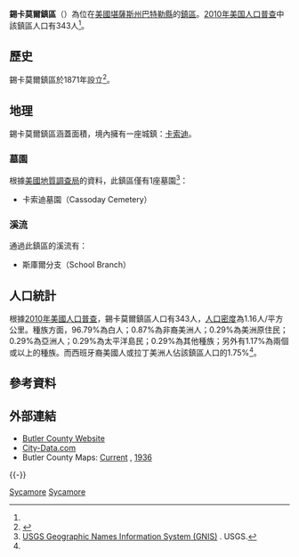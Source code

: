 {{noteTA
|G1=USState
}}
{{Infobox settlement
|official_name = 錫卡莫爾鎮區
|native_name = Sycamore Township
|settlement_type = 鎮區
|image_map = Map highlighting Sycamore Township, Butler County, Kansas.svg
|map_caption = 錫卡莫爾鎮區在巴特勒縣的位置
|coordinates_display = inline,title
|coordinates_region = US-KS
|subdivision_type = [[世界政區索引|國家]]
|subdivision_name = [[美国|美国]]
|subdivision_type1 = [[美國行政區劃|州]]
|subdivision_name1 = [[堪薩斯州|堪薩斯州]]
|subdivision_type2 = [[堪萨斯州行政区划|縣]]
|subdivision_name2 = [[巴特勒縣_(堪薩斯州)|巴特勒縣]]
|area_total_km2 = 297.01
|area_land_km2 = 294.75
|area_water_km2 = 2.26
|area_total_sq_mi = 114.67
|area_land_sq_mi = 113.8
|area_water_sq_mi = 0.87
|area_water_percent = 0.76
|population_as_of = [[2010年美国人口普查|2010]]
|population_footnotes = <ref name=census>{{cite web|url=http://www.census.gov/geo/www/gazetteer/gazetteer2010.html|title=2010 Census Gazetteer Files|publisher=[[美国人口调查局|美国人口调查局]]|accessdate=2016-02-28|archive-url=https://web.archive.org/web/20121021075704/http://www.census.gov/geo/www/gazetteer/gazetteer2010.html|archive-date=2012-10-21|dead-url=yes}}</ref>
|population_total = 343
|population_density_km2 = auto
|elevation_footnotes = 
|elevation_m = 444
|elevation_ft = 1457
|latd = 38
|latm = 01
|lats = 40
|latNS = N
|longd = 96
|longm = 39
|longs = 26
|longEW = W
|postal_code_type =
|postal_code = 
|blank_name = [[地名信息系统|GNIS]]
|blank_info = [http://geonames.usgs.gov/pls/gnispublic/f?p=gnispq:3:::NO::P3_FID:0474399 0474399]
|website = [http://www.bucoks.com/ County Website]
|footnotes = 
}}

'''錫卡莫爾鎮區'''（{{lang-en|'''Sycamore Township'''}}）為位在[[美國|美國]][[堪薩斯州|堪薩斯州]][[巴特勒縣_(堪薩斯州)|巴特勒縣]]的[[行政鎮區|鎮區]]。[[2010年美国人口普查|2010年美国人口普查]]中該鎮區人口有343人<ref name=census/>。

==歷史==
錫卡莫爾鎮區於1871年設立<ref>{{cite book | url=http://books.google.com/books?id=h3YUAAAAYAAJ&pg=PA217#v=onepage&q&f=false | title=History of Butler County Kansas | publisher=Standard Publishing Company | author=Mooney, Vol. P. | year=1916 | pages=217 | access-date=2016-02-28 | archive-date=2014-07-09 | archive-url=https://web.archive.org/web/20140709032656/http://books.google.com/books?id=h3YUAAAAYAAJ&pg=PA217#v=onepage&q&f=false | dead-url=no }}</ref>。

==地理==
錫卡莫爾鎮區涵蓋面積{{convert|297.01|km2|sqmi}}，境內擁有一座城鎮：[[卡索迪_(堪薩斯州)|卡索迪]]。

===墓園===
根據[[美國地質調查局|美國地質調查局]]的資料，此鎮區僅有1座墓園<ref>[http://geonames.usgs.gov/domestic/index.html USGS Geographic Names Information System (GNIS)] {{Wayback|url=http://geonames.usgs.gov/domestic/index.html |date=20190428150204 }}. USGS.</ref>：
*卡索迪墓園（Cassoday Cemetery）

===溪流===
通過此鎮區的溪流有：
*斯庫爾分支（School Branch）

==人口統計==
根據[[2010年美國人口普查|2010年美國人口普查]]，錫卡莫爾鎮區人口有343人，[[人口密度|人口密度]]為1.16人/平方公里。種族方面，96.79%為白人；0.87%為非裔美洲人；0.29%為美洲原住民；0.29%為亞洲人；0.29%為太平洋島民；0.29%為其他種族；另外有1.17%為兩個或以上的種族。而西班牙裔美國人或拉丁美洲人佔該鎮區人口的1.75%<ref name=census/>。

==參考資料==
{{reflist}}

==外部連結==
* [https://web.archive.org/web/20171103161728/http://www.bucoks.com/ Butler County Website]
* [http://www.city-data.com/township/Sycamore-Butler-KS.html City-Data.com] {{Wayback|url=http://www.city-data.com/township/Sycamore-Butler-KS.html |date=20121021185923 }}
* Butler County Maps: [http://www.ksdot.org/burtransplan/maps/county-pdf/butler.PDF Current] {{Wayback|url=http://www.ksdot.org/burtransplan/maps/county-pdf/butler.PDF |date=20160304064611 }}, [http://www.ksdot.org/burtransplan/maps/PastPublishedCounty/butler1936.PDF 1936] {{Wayback|url=http://www.ksdot.org/burtransplan/maps/PastPublishedCounty/butler1936.PDF |date=20160304074651 }}
{{-}}
{{Geographic location
|Center    = 錫卡莫爾鎮區
|North     = [[錫達鎮區_(蔡斯縣)|錫達鎮區（蔡斯縣）]]
|Northeast = （蔡斯縣）
|East      = （格林伍德縣）
|Southeast = （格林伍德縣）
|South     = [[切爾西鎮區_(巴特勒縣)|切爾西鎮區]]
|Southwest = [[林肯鎮區_(巴特勒縣)|林肯鎮區]]
|West      = [[林肯鎮區_(巴特勒縣)|林肯鎮區]]
|Northwest = [[米爾頓鎮區_(馬里昂縣)|米爾頓鎮區（馬里昂縣）]]
}}

{{巴特勒縣 (堪薩斯州)}}

[[Category:巴特勒縣鎮區_(堪薩斯州)|Sycamore]]
[[Category:堪薩斯州鎮區|Sycamore]]